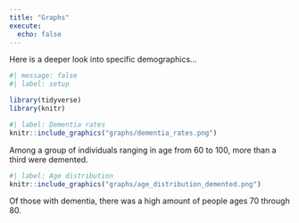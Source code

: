 ```yaml
---
title: "Graphs"
execute:
  echo: false
---
```


Here is a deeper look into specific demographics...


```r
#| message: false
#| label: setup

library(tidyverse)
library(knitr)
```

```r
#| label: Dementia rates
knitr::include_graphics("graphs/dementia_rates.png")
```

Among a group of individuals ranging in age from 60 to 100, more than a third were demented.

```r
#| label: Age distribution
knitr::include_graphics("graphs/age_distribution_demented.png")
```

Of those with dementia, there was a high amount of people ages 70 through 80.

